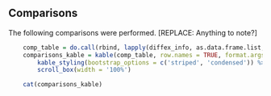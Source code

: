 ## Comparisons

The following comparisons were performed. [REPLACE: Anything to note?]

```r
    comp_table = do.call(rbind, lapply(diffex_info, as.data.frame.list, stringsAsFactors=FALSE))
    comparisons_kable = kable(comp_table, row.names = TRUE, format.args = list(big.mark = ',', scientific = FALSE)) %>%
        kable_styling(bootstrap_options = c('striped', 'condensed')) %>%
        scroll_box(width = '100%')
```

```r
    cat(comparisons_kable)
```
